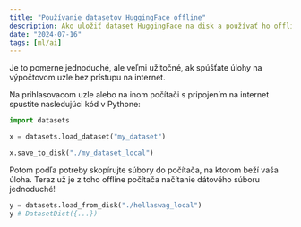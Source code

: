 ```yaml
---
title: "Používanie datasetov HuggingFace offline"
description: Ako uložiť dataset HuggingFace na disk a používať ho offline
date: "2024-07-16"
tags: [ml/ai]
---
```


Je to pomerne jednoduché, ale veľmi užitočné, ak spúšťate úlohy na výpočtovom uzle bez prístupu na internet.

Na prihlasovacom uzle alebo na inom počítači s pripojením na internet spustite nasledujúci kód v Pythone:

```python
import datasets

x = datasets.load_dataset("my_dataset")

x.save_to_disk("./my_dataset_local")
```

Potom podľa potreby skopírujte súbory do počítača, na ktorom beží vaša úloha. Teraz už je z toho offline počítača načítanie dátového súboru jednoduché!

```python
y = datasets.load_from_disk("./hellaswag_local")
y # DatasetDict({...})
```
